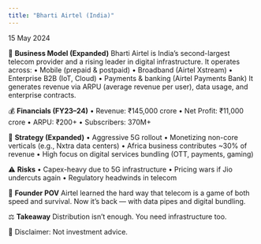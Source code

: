 ```yaml
---
title: "Bharti Airtel (India)"
---
```



<div className={styles.preserve}>

15 May 2024

🧠 **Business Model (Expanded)**
Bharti Airtel is India’s second-largest telecom provider and a rising leader in digital infrastructure. It operates across:
•	Mobile (prepaid & postpaid)
•	Broadband (Airtel Xstream)
•	Enterprise B2B (IoT, Cloud)
•	Payments & banking (Airtel Payments Bank)
It generates revenue via ARPU (average revenue per user), data usage, and enterprise contracts.

💰 **Financials (FY23–24)**
•	Revenue: ₹145,000 crore
•	Net Profit: ₹11,000 crore
•	ARPU: ₹200+
•	Subscribers: 370M+

🧩 **Strategy (Expanded)**
•	Aggressive 5G rollout
•	Monetizing non-core verticals (e.g., Nxtra data centers)
•	Africa business contributes ~30% of revenue
•	High focus on digital services bundling (OTT, payments, gaming)

⚠️ **Risks**
•	Capex-heavy due to 5G infrastructure
•	Pricing wars if Jio undercuts again
•	Regulatory headwinds in telecom

🧠 **Founder POV**
Airtel learned the hard way that telecom is a game of both speed and survival. Now it’s back — with data pipes and digital bundling.

⚖️ **Takeaway**
Distribution isn’t enough. You need infrastructure too.

📎 Disclaimer: Not investment advice.

</div>
